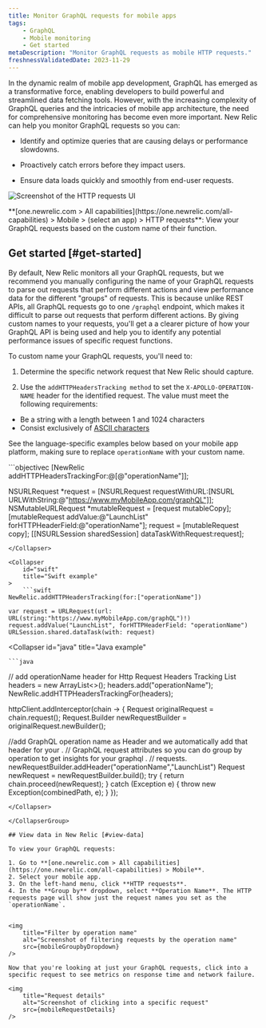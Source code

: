```yaml
---
title: Monitor GraphQL requests for mobile apps
tags:
    - GraphQL
    - Mobile monitoring
    - Get started
metaDescription: "Monitor GraphQL requests as mobile HTTP requests."
freshnessValidatedDate: 2023-11-29
---
```






In the dynamic realm of mobile app development, GraphQL has emerged as a transformative force, enabling developers to build powerful and streamlined data fetching tools. However, with the increasing complexity of GraphQL queries and the intricacies of mobile app architecture, the need for comprehensive monitoring has become even more important. New Relic can help you monitor GraphQL requests so you can:

* Identify and optimize queries that are causing delays or performance slowdowns.

* Proactively catch errors before they impact users.

* Ensure data loads quickly and smoothly from end-user requests.

<img
    title="HTTP requests"
    alt="Screenshot of the HTTP requests UI"
    src={mobileMobileGraphqlRequests}
/>

<figcaption>
    **[one.newrelic.com > All capabilities](https://one.newrelic.com/all-capabilities) > Mobile > (select an app) > HTTP requests**: View your GraphQL requests based on the custom name of their function.
</figcaption>

## Get started [#get-started]

By default, New Relic monitors all your GraphQL requests, but we recommend you manually configuring the name of your GraphQL requests to parse out requests that perform different actions and view performance data for the different "groups" of requests. This is because unlike REST APIs, all GraphQL requests go to one `/graphql` endpoint, which makes it difficult to parse out requests that perform different actions. By giving custom names to your requests, you'll get a a clearer picture of how your GraphQL API is being used and help you to identify any potential performance issues of specific request functions.


To custom name your GraphQL requests, you'll need to:

1. Determine the specific network request that New Relic should capture.

2. Use the `addHTTPHeadersTracking method` to set the `X-APOLLO-OPERATION-NAME` header for the identified request. The value must meet the following requirements:

* Be a string with a length between 1 and 1024 characters
* Consist exclusively of [ASCII characters](https://www.ascii-code.com/characters)

See the language-specific examples below based on your mobile app platform, making sure to replace `operationName` with your custom name.

<CollapserGroup>
<Collapser
    id="objc"
    title="Objective-c example"
>
    ```objectivec
[NewRelic addHTTPHeadersTrackingFor:@[@"operationName"]];

NSURLRequest *request = [NSURLRequest requestWithURL:[NSURL URLWithString:@"https://www.myMobileApp.com/graphQL"]];
NSMutableURLRequest *mutableRequest = [request mutableCopy];
[mutableRequest addValue:@"LaunchList" forHTTPHeaderField:@"operationName"];
request = [mutableRequest copy];
[[NSURLSession sharedSession] dataTaskWithRequest:request];
```
</Collapser>

<Collapser
    id="swift"
    title="Swift example"
>
    ```swift
NewRelic.addHTTPHeadersTracking(for:["operationName"])
    
var request = URLRequest(url: URL(string:"https://www.myMobileApp.com/graphQL")!)
request.addValue("LaunchList", forHTTPHeaderField: "operationName")
URLSession.shared.dataTask(with: request)
```
</Collapser>

<Collapser
    id="java"
    title="Java example"
>
    ```java
// add operationName header for Http Request Headers Tracking
List<String> headers = new ArrayList<>(); 
headers.add("operationName"); 
NewRelic.addHTTPHeadersTrackingFor(headers);

httpClient.addInterceptor(chain -> {
   Request originalRequest = chain.request();
   Request.Builder newRequestBuilder = originalRequest.newBuilder();

   //add GraphQL operation name as Header and we automatically add that header for your
.   // GraphQL request attributes so you can do group by operation to get insights for your graphql
.   // requests.
   newRequestBuilder.addHeader("operationName","LaunchList")
   Request newRequest = newRequestBuilder.build();
   try {
       return chain.proceed(newRequest);
   } catch (Exception e) {
       throw new Exception(combinedPath, e);
   }
});
```
</Collapser>

</CollapserGroup>

## View data in New Relic [#view-data]

To view your GraphQL requests: 

1. Go to **[one.newrelic.com > All capabilities](https://one.newrelic.com/all-capabilities) > Mobile**.
2. Select your mobile app.
3. On the left-hand menu, click **HTTP requests**.
4. In the **Group by** dropdown, select **Operation Name**. The HTTP requests page will show just the request names you set as the `operationName`.


<img
    title="Filter by operation name"
    alt="Screenshot of filtering requests by the operation name"
    src={mobileGroupbyDropdown}
/>

Now that you're looking at just your GraphQL requests, click into a specific request to see metrics on response time and network failure.

<img
    title="Request details"
    alt="Screenshot of clicking into a specific request"
    src={mobileRequestDetails}
/>